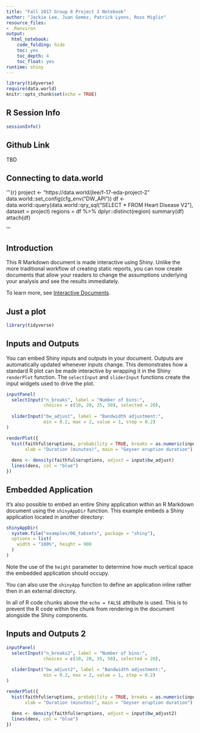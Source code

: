 ```yaml
---
title: "Fall 2017 Group 8 Project 2 Notebook"
author: "Jackie Lee, Juan Gomez, Patrick Lyons, Ross Miglin"
resource_files:
- .Renviron
output:
  html_notebook:
    code_folding: hide
    toc: yes
    toc_depth: 4
    toc_float: yes
runtime: shiny
---
```


```r
library(tidyverse)
require(data.world)
knitr::opts_chunk$set(echo = TRUE)
```
  
## **R Session Info**  

```r
sessionInfo()
```

## **Github Link** 
TBD

## **Connecting to data.world** 
'''{r}
project <- "https://data.world/jlee/f-17-eda-project-2"
data.world::set_config(cfg_env("DW_API"))
df <- data.world::query(data.world::qry_sql("SELECT * FROM Heart Disease V2"), dataset = project)
regions = df %>% dplyr::distinct(region)
summary(df)
attach(df)

'''

## **Introduction** 
This R Markdown document is made interactive using Shiny. Unlike the more traditional workflow of creating static reports, you can now create documents that allow your readers to change the assumptions underlying your analysis and see the results immediately. 

To learn more, see [Interactive Documents](http://rmarkdown.rstudio.com/authoring_shiny.html).

## Just a plot
```r
library(tidyverse)

```


## Inputs and Outputs

You can embed Shiny inputs and outputs in your document. Outputs are automatically updated whenever inputs change.  This demonstrates how a standard R plot can be made interactive by wrapping it in the Shiny `renderPlot` function. The `selectInput` and `sliderInput` functions create the input widgets used to drive the plot.

```r
inputPanel(
  selectInput("n_breaks", label = "Number of bins:",
              choices = c(10, 20, 35, 50), selected = 20),
  
  sliderInput("bw_adjust", label = "Bandwidth adjustment:",
              min = 0.2, max = 2, value = 1, step = 0.2)
)

renderPlot({
  hist(faithful$eruptions, probability = TRUE, breaks = as.numeric(input$n_breaks),
       xlab = "Duration (minutes)", main = "Geyser eruption duration")
  
  dens <- density(faithful$eruptions, adjust = input$bw_adjust)
  lines(dens, col = "blue")
})
```

## Embedded Application

It's also possible to embed an entire Shiny application within an R Markdown document using the `shinyAppDir` function. This example embeds a Shiny application located in another directory:

```r
shinyAppDir(
  system.file("examples/06_tabsets", package = "shiny"),
  options = list(
    width = "100%", height = 900
  )
)
```

Note the use of the `height` parameter to determine how much vertical space the embedded application should occupy.

You can also use the `shinyApp` function to define an application inline rather then in an external directory.

In all of R code chunks above the `echo = FALSE` attribute is used. This is to prevent the R code within the chunk from rendering in the document alongside the Shiny components.

## Inputs and Outputs 2

```r
inputPanel(
  selectInput("n_breaks2", label = "Number of bins:",
              choices = c(10, 20, 35, 50), selected = 20),
  
  sliderInput("bw_adjust2", label = "Bandwidth adjustment:",
              min = 0.2, max = 2, value = 1, step = 0.2)
)

renderPlot({
  hist(faithful$eruptions, probability = TRUE, breaks = as.numeric(input$n_breaks2),
       xlab = "Duration (minutes)", main = "Geyser eruption duration")
  
  dens <- density(faithful$eruptions, adjust = input$bw_adjust2)
  lines(dens, col = "blue")
})
```


